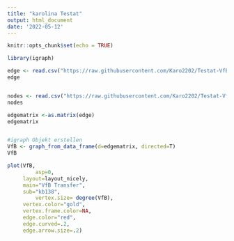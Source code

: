 ```yaml
---
title: "karolina Testat"
output: html_document
date: '2022-05-12'
---
```


```r
knitr::opts_chunk$set(echo = TRUE)
```




```r

library(igraph)

edge <- read.csv("https://raw.githubusercontent.com/Karo2202/Testat-VfB/main/testat%20karo%20vfb%20-%20Edgelist.csv", header = T, as.is = T, sep=",")
edge


nodes <- read.csv("https://raw.githubusercontent.com/Karo2202/Testat-VfB/main/testat%20karo%20vfb%20-%20Nodelist.csv", header=T, as.is=T, sep = ",")
nodes

edgematrix <-as.matrix(edge)
edgematrix


#igraph Objekt erstellen
VfB <- graph_from_data_frame(d=edgematrix, directed=T)
VfB


```
```r

plot(VfB, 
		 asp=0,
     layout=layout_nicely,
     main="VfB Transfer",
     sub="kb138",
		 vertex.size= degree(VfB),
     vertex.color="gold",
     vertex.frame.color=NA,
     edge.color="red",
     edge.curved=.2,
     edge.arrow.size=.2)
```